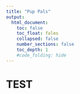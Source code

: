 ```yaml
---
title: "Pup Pals"
output:
  html_document:
    toc: false
    toc_float: fales
    collapsed: false
    number_sections: false
    toc_depth: 1
    #code_folding: hide
---
```



# TEST
